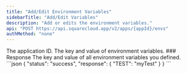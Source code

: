 ```yaml
---
title: "Add/Edit Environment Variables"
sidebarTitle: "Add/Edit Variables"
description: "Add or edits the environment variables."
api: "POST https://api.squarecloud.app/v2/apps/{appId}/envs"
authMethod: "none"
---
```



<Authorization />

<ParamField path="appId" type="string" placeholder="App ID" required>
  The application ID.
</ParamField>

<ParamField body="envs" type="object" required>
  The key and value of environment variables.
</ParamField>
### Response

<Status />
<ResponseField name="response" type="object">
  The key and value of all environment variables you defined.
</ResponseField>


<ResponseExample>
```json
{
  "status": "success",
  "response": {
    "TEST": "myTest"
  }
}
```
</ResponseExample>